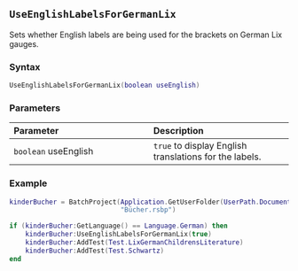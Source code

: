 ::: {.minipage data-latex="{\textwidth}"}
## `UseEnglishLabelsForGermanLix`

Sets whether English labels are being used for the brackets on German Lix gauges.

### Syntax {-}

``` .lua
UseEnglishLabelsForGermanLix(boolean useEnglish)
```

### Parameters {-}

**Parameter** | **Description**
| :-- | :-- |
| `boolean` useEnglish | `true` to display English translations for the labels. |

### Example {-}

``` .lua
kinderBucher = BatchProject(Application.GetUserFolder(UserPath.Documents) ..
                            "Bücher.rsbp")

if (kinderBucher:GetLanguage() == Language.German) then
    kinderBucher:UseEnglishLabelsForGermanLix(true)
    kinderBucher:AddTest(Test.LixGermanChildrensLiterature)
    kinderBucher:AddTest(Test.Schwartz)
end
```
:::
